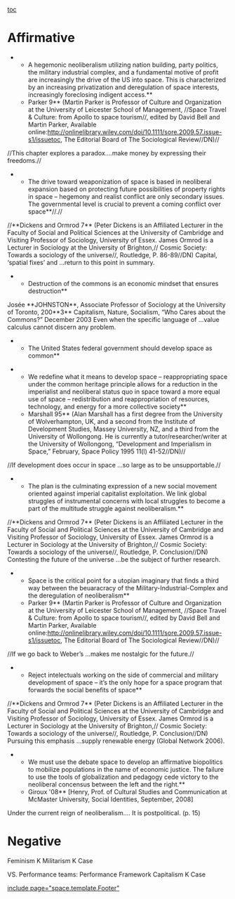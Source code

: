 [[toc]]
=Affirmative= 
**A hegemonic neoliberalism utilizing nation building, party politics, the military industrial complex, and a fundamental motive of profit are increasingly the drive of the US into space. This is characterized by an increasing privatization and deregulation of space interests, increasingly foreclosing indigent access.**
**Parker 9** (Martin Parker is Professor of Culture and Organization at the University of Leicester School of Management, //Space Travel & Culture: from Apollo to space tourism//, edited by David Bell and Martin Parker, Available online:[[http://onlinelibrary.wiley.com/doi/10.1111/sore.2009.57.issue-s1/issuetoc]], The Editorial Board of The Sociological Review//DN)//
//This chapter explores a paradox....make money by expressing their freedoms.//

**The drive toward weaponization of space is based in neoliberal expansion based on protecting future possibilities of property rights in space – hegemony and realist conflict are only secondary issues. The governmental level is crucial to prevent a coming conflict over space**//.//
//**Dickens and Ormrod 7** (Peter Dickens is an Affiliated Lecturer in the Faculty of Social and Political Sciences at the University of Cambridge and Visiting Professor of Sociology, University of Essex. James Ormrod is a Lecturer in Sociology at the University of Brighton,// Cosmic Society: Towards a sociology of the universe//, Routledge, P. 86-89//DN)
Capital, ‘spatial fixes’ and ...return to this point in summary.

**Destruction of the commons is an economic mindset that ensures destruction**
Josée **JOHNSTON**, Associate Professor of Sociology at the University of Toronto, 200**3** Capitalism, Nature, Socialism, “Who Cares about the Commons?” December 2003
Even when the specific language of ...value calculus cannot discern any problem.

**The United States federal government should develop space as common**

**We redefine what it means to develop space – reappropriating space under the common heritage principle allows for a reduction in the imperialist and neoliberal status quo in space toward a more equal use of space – redistribution and reappropriation of resources, technology, and energy for a more collective society**
**Marshall 95** (Alan Marshall has a first degree from the University of Wolverhampton, UK, and a second from the Institute of Development Studies, Massey University, NZ, and a third from the University of Wollongong. He is currently a tutor/researcher/writer at the University of Wollongong, “Development and Imperialism in Space,” February, Space Policy 1995 11(l) 41-52//DN)//
//If development does occur in space ...so large as to be unsupportable.//

**The plan is the culminating expression of a new social movement oriented against imperial capitalist exploitation. We link global struggles of instrumental concerns with local struggles to become a part of the multitude struggle against neoliberalism.**
//**Dickens and Ormrod 7** (Peter Dickens is an Affiliated Lecturer in the Faculty of Social and Political Sciences at the University of Cambridge and Visiting Professor of Sociology, University of Essex. James Ormrod is a Lecturer in Sociology at the University of Brighton,// Cosmic Society: Towards a sociology of the universe//, Routledge, P. Conclusion//DN)
Contesting the future of the universe ...be the subject of further research.

**Space is the critical point for a utopian imaginary that finds a third way between the beuaracracy of the Military-Industrial-Complex and the deregulation of neoliberalism**
**Parker 9** (Martin Parker is Professor of Culture and Organization at the University of Leicester School of Management, //Space Travel & Culture: from Apollo to space tourism//, edited by David Bell and Martin Parker, Available online:[[http://onlinelibrary.wiley.com/doi/10.1111/sore.2009.57.issue-s1/issuetoc]], The Editorial Board of The Sociological Review//DN)//
//If we go back to Weber’s ...makes me nostalgic for the future.//

**Reject intelectuals working on the side of commercial and military development of space – it’s the only hope for a space program that forwards the social benefits of space**
//**Dickens and Ormrod 7** (Peter Dickens is an Affiliated Lecturer in the Faculty of Social and Political Sciences at the University of Cambridge and Visiting Professor of Sociology, University of Essex. James Ormrod is a Lecturer in Sociology at the University of Brighton,// Cosmic Society: Towards a sociology of the universe//, Routledge, P. Conclusion//DN)
Pursuing this emphasis ...supply renewable energy (Global Network 2006).

**We must use the debate space to develop an affirmative biopolitics to mobilize populations in the name of economic justice. The failure to use the tools of globalization and pedagogy cede victory to the neoliberal concensus between the left and the right.**
**Giroux '08** [Henry, Prof. of Cultural Studies and Communication at McMaster University, Social Identities, September, 2008]
Under the current reign of neoliberalism.... It is postpolitical. (p. 15)
=Negative= 
Feminism K
Militarism K
Case

VS. Performance teams:
Performance Framework 
Capitalism K
Case

[[include page="space.template.Footer"]]